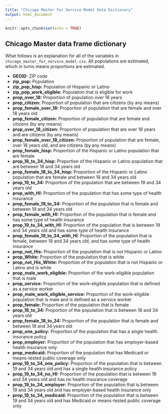```yaml
---
title: "Chicago Master For Service Model Data Dictionary"
output: html_document
---
```


```r
knitr::opts_chunk$set(echo = TRUE)
```

## Chicago Master data frame dictionary

What follows is an explanation for all of the variables in `chicago_master_for_service_model.csv`. All populations are estimated, which in turns means proportions are estimated.

- **GEOID:** ZIP code
- **zip_pop:** Population
- **zip_pop_hisp:** Population of Hispanic or Latino
- **zip_pop_work_eligible:** Population that is eligible for work
- **prop_over_18:** Proportion of population over 18 years
- **prop_citizen:** Proportion of population that are citizens (by any means)
- **prop_female_over_18:** Proportion of population that are female and over 18 years old
- **prop_female_citizen:** Proportion of population that are female and citizens (by any means)
- **prop_over_18_citizen:** Proportion of population that are over 18 years and are citizens (by any means)
- **prop_female_over_18_citizen:** Proportion of population that are female, over 18 years old, and are citizens (by any means)
- **prop_female_hisp:** Proportion of the Hispanic or Latino population that are female
- **prop_18_to_34_hisp:** Proportion of the Hispanic or Latino population that are between 18 and 34 years old
- **prop_female_18_to_34_hisp:** Proportion of the Hispanic or Latino population that are female and between 18 and 34 years old
- **prop_19_to_34:** Proportion of the population that are between 19 and 34 years old
- **prop_with_HI:** Proportion of the population that has some type of health insurance
- **prop_female_19_to_34:** Proportion of the population that is female and between 19 and 34 years old
- **prop_female_with_HI:** Proportion of the population that is female and has some type of health insurance
- **prop_19_to_34_with_HI:** Proportion of the population that is between 19 and 34 years old and has some type of health insurance
- **prop_female_19_to_34_with_HI:** Proportion of the population that is female, between 19 and 34 years old, and has some type of health insurance
- **prop_not_His:** Proportion of the population that is not Hispanic or Latino
- **prop_White:** Proportion of the population that is white
- **prop_not_His_White:** Proportion of the population that is not Hispanic or Latino and is white
- **prop_male_work_eligible:** Proportion of the work-eligible population that is male
- **prop_service:** Proportion of the work-eligible population that is defined as a service worker
- **prop_male_work_eligible_service:** Proportion of the work-eligible population that is male and is defined as a service worker
- **prop_female:** Proportion of the population that is female
- **prop_18_to_34:** Proportion of the population that is between 18 and 34 years old
- **prop_female_18_to_34:** Proportion of the population that is female and between 18 and 34 years old
- **prop_one_policy:** Proportion of the population that has a single health insurance policy
- **prop_employer:** Proportion of the population that has employer-based health insurance only
- **prop_medicaid:** Proportion of the population that has Medicaid or means-tested public coverage only
- **prop_19_to_34_one_policy:** Proportion of the population that is between 19 and 34 years old and has a single health insurance policy
- **prop_19_to_34_no_HI:** Proportion of the population that is between 19 and 34 years old and has no health insurance coverage
- **prop_19_to_34_employer:** Proportion of the population that is between 19 and 34 years old and has employer-based health insurance only
- **prop_19_to_34_medicaid:** Proportion of the population that is between 19 and 34 years old and has Medicaid or means-tested public coverage only

